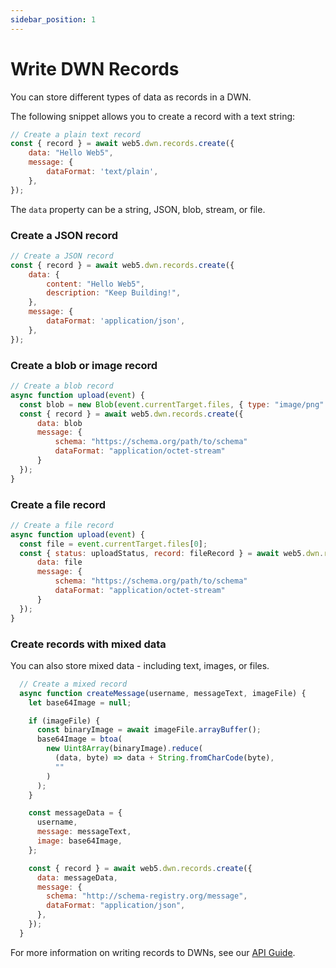 ```yaml
---
sidebar_position: 1
---
```


# Write DWN Records

You can store different types of data as records in a DWN.

The following snippet allows you to create a record with a text string:

```js
// Create a plain text record
const { record } = await web5.dwn.records.create({
    data: "Hello Web5",
    message: {
        dataFormat: 'text/plain',
    },
});
```

The `data` property can be a string, JSON, blob, stream, or file.

### Create a JSON record

```js
// Create a JSON record
const { record } = await web5.dwn.records.create({
    data: {
        content: "Hello Web5",
        description: "Keep Building!",
    },
    message: {
        dataFormat: 'application/json',
    },
});
```

### Create a blob or image record

```js
// Create a blob record
async function upload(event) {
  const blob = new Blob(event.currentTarget.files, { type: "image/png" });
  const { record } = await web5.dwn.records.create({
      data: blob
      message: {
          schema: "https://schema.org/path/to/schema"
          dataFormat: "application/octet-stream"
      }
  });
}
```

### Create a file record

```js
// Create a file record
async function upload(event) {
  const file = event.currentTarget.files[0];
  const { status: uploadStatus, record: fileRecord } = await web5.dwn.records.create({
      data: file
      message: {
          schema: "https://schema.org/path/to/schema"
          dataFormat: "application/octet-stream"
      }
  });
}
```

### Create records with mixed data
You can also store mixed data - including text, images, or files.

```js
  // Create a mixed record
  async function createMessage(username, messageText, imageFile) {
    let base64Image = null;

    if (imageFile) {
      const binaryImage = await imageFile.arrayBuffer();
      base64Image = btoa(
        new Uint8Array(binaryImage).reduce(
          (data, byte) => data + String.fromCharCode(byte),
          ""
        )
      );
    }

    const messageData = {
      username,
      message: messageText,
      image: base64Image,
    };

    const { record } = await web5.dwn.records.create({
      data: messageData,
      message: {
        schema: "http://schema-registry.org/message",
        dataFormat: "application/json",
      },
    });
  }
```


For more information on writing records to DWNs, see our [API Guide](/api/web5-js/dwn/records#createrequest).